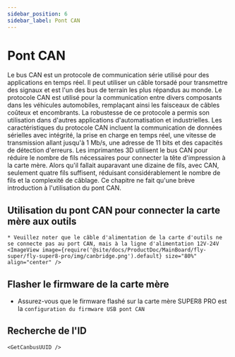 ```yaml
---
sidebar_position: 6
sidebar_label: Pont CAN
---
```






# Pont CAN

Le bus CAN est un protocole de communication série utilisé pour des applications en temps réel. Il peut utiliser un câble torsadé pour transmettre des signaux et est l'un des bus de terrain les plus répandus au monde. Le protocole CAN est utilisé pour la communication entre divers composants dans les véhicules automobiles, remplaçant ainsi les faisceaux de câbles coûteux et encombrants. La robustesse de ce protocole a permis son utilisation dans d'autres applications d'automatisation et industrielles. Les caractéristiques du protocole CAN incluent la communication de données sérielles avec intégrité, la prise en charge en temps réel, une vitesse de transmission allant jusqu'à 1 Mb/s, une adresse de 11 bits et des capacités de détection d'erreurs.
Les imprimantes 3D utilisent le bus CAN pour réduire le nombre de fils nécessaires pour connecter la tête d'impression à la carte mère. Alors qu'il fallait auparavant une dizaine de fils, avec CAN, seulement quatre fils suffisent, réduisant considérablement le nombre de fils et la complexité de câblage.
Ce chapitre ne fait qu'une brève introduction à l'utilisation du pont CAN.

## Utilisation du pont CAN pour connecter la carte mère aux outils

    * Veuillez noter que le câble d'alimentation de la carte d'outils ne se connecte pas au port CAN, mais à la ligne d'alimentation 12V-24V
    <ImageView image={require('@site/docs/ProductDoc/MainBoard/fly-super/fly-super8-pro/img/canbridge.png').default} size="80%" align="center" />


## Flasher le firmware de la carte mère

* Assurez-vous que le firmware flashé sur la carte mère SUPER8 PRO est la `configuration du firmware USB pont CAN`


## Recherche de l'ID

    <GetCanbusUUID />